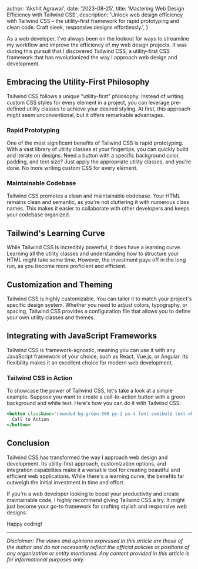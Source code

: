
  author: 'Akshit Agrawal',
  date: '2023-08-25',
  title: 'Mastering Web Design Efficiency with Tailwind CSS',
  description:
    'Unlock web design efficiency with Tailwind CSS – the utility-first framework for rapid prototyping and clean code. Craft sleek, responsive designs effortlessly.',
}


As a web developer, I've always been on the lookout for ways to streamline my workflow and improve the efficiency of my web design projects. It was during this pursuit that I discovered Tailwind CSS, a utility-first CSS framework that has revolutionized the way I approach web design and development.

## Embracing the Utility-First Philosophy

Tailwind CSS follows a unique "utility-first" philosophy. Instead of writing custom CSS styles for every element in a project, you can leverage pre-defined utility classes to achieve your desired styling. At first, this approach might seem unconventional, but it offers remarkable advantages.

### Rapid Prototyping

One of the most significant benefits of Tailwind CSS is rapid prototyping. With a vast library of utility classes at your fingertips, you can quickly build and iterate on designs. Need a button with a specific background color, padding, and text size? Just apply the appropriate utility classes, and you're done. No more writing custom CSS for every element.

### Maintainable Codebase

Tailwind CSS promotes a clean and maintainable codebase. Your HTML remains clean and semantic, as you're not cluttering it with numerous class names. This makes it easier to collaborate with other developers and keeps your codebase organized.

## Tailwind's Learning Curve

While Tailwind CSS is incredibly powerful, it does have a learning curve. Learning all the utility classes and understanding how to structure your HTML might take some time. However, the investment pays off in the long run, as you become more proficient and efficient.

## Customization and Theming

Tailwind CSS is highly customizable. You can tailor it to match your project's specific design system. Whether you need to adjust colors, typography, or spacing, Tailwind CSS provides a configuration file that allows you to define your own utility classes and themes.

## Integrating with JavaScript Frameworks

Tailwind CSS is framework-agnostic, meaning you can use it with any JavaScript framework of your choice, such as React, Vue.js, or Angular. Its flexibility makes it an excellent choice for modern web development.

### Tailwind CSS in Action

To showcase the power of Tailwind CSS, let's take a look at a simple example. Suppose you want to create a call-to-action button with a green background and white text. Here's how you can do it with Tailwind CSS:

```jsx
<button className="rounded bg-green-500 py-2 px-4 font-semibold text-white">
  Call to Action
</button>
```

## Conclusion

Tailwind CSS has transformed the way I approach web design and development. Its utility-first approach, customization options, and integration capabilities make it a versatile tool for creating beautiful and efficient web applications. While there's a learning curve, the benefits far outweigh the initial investment in time and effort.

If you're a web developer looking to boost your productivity and create maintainable code, I highly recommend giving Tailwind CSS a try. It might just become your go-to framework for crafting stylish and responsive web designs.

Happy coding!

---

_Disclaimer: The views and opinions expressed in this article are those of the author and do not necessarily reflect the official policies or positions of any organization or entity mentioned. Any content provided in this article is for informational purposes only._
